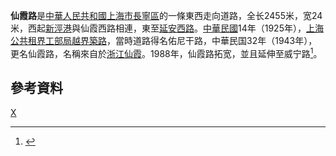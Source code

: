 '''仙霞路'''是[[中華人民共和國|中華人民共和國]][[上海市|上海市]][[長寧區|長寧區]]的一條東西走向道路，全长2455米，宽24米，西起[[新涇港|新涇港]]與仙霞西路相連，東至[[延安西路_(上海)|延安西路]]。[[中華民國|中華民國]]14年（1925年），[[上海公共租界工部局|上海公共租界工部局]][[越界築路|越界築路]]，當時道路得名佑尼干路，中華民国32年（1943年），更名仙霞路，名稱來自於[[浙江|浙江]][[仙霞|仙霞]]。1988年，仙霞路拓宽，並且延伸至威宁路<ref>{{cite news |title=第三节 次要干道 |url=http://www.shtong.gov.cn/Newsite/node2/node4/node2249/changning/node15355/node42173/node62989/userobject1ai27754.html |publisher=上海市地方志辦公室 |accessdate=2020-08-12 |archive-date=2016-03-26 |archive-url=https://web.archive.org/web/20160326061558/http://www.shtong.gov.cn/Newsite/node2/node4/node2249/changning/node15355/node42173/node62989/userobject1ai27754.html |dead-url=no }}</ref>。

== 參考資料 ==
{{Reflist|2}}

[[Category:上海道路|X]]